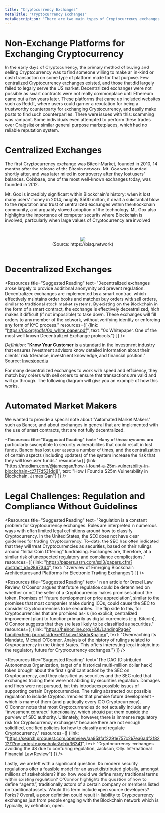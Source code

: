 ```yaml
---
title: "Cryptocurrency Exchanges"
metaTitle: "Cryptocurrency Exchanges"
metaDescription: "There are two main types of Cryptocurrency exchanges: decentralized, and centralized. There are a few alternatives, however, including automated market makers, and crypto exchange platforms."
---
```

# Non-Exchange Platforms for Exchanging Cryptocurrency
In the early days of Cryptocurrency, the primary method of buying and selling Cryptocurrency was to find someone willing to make an in-kind or cash transaction on some type of platform made for that purpose. Few centralized Cryptocurrency exchanges existed, and those that did largely failed to legally serve the US market. Decentralized exchanges were not possible as smart contracts were not really commonplace until Ethereum came out a few years later. These platforms that came up included websites such as Reddit, where users could garner a reputation for being a trustworthy counterparty for exchanging Cryptocurrency, and easily make posts to find such counterparties. There were issues with this: scamming was rampant. Some individuals even attempted to perform these trades over Craigslist or similar general purpose marketplaces, which had no reliable reputation system.

# Centralized Exchanges
The first Cryptocurrency exchange was BitcoinMarket, founded in 2010, 14 months after the release of the Bitcoin network. Mt. Gox was founded shortly after, and was later mired in controversy after they lost users' balances. Coinbase, one of the most well-known exchanges today, was founded in 2012.

Mt. Gox is incredibly significant within Blockchain's history: when it lost many users' money in 2014, roughly $500 million, it dealt a substantial blow to the reputation and trust of centralized exchanges within the Blockchain community, and arguably slowed adoption of the technology. Mt. Gox also highlights the importance of computer security where Blockchain is involved, particularly when large values of Cryptocurrency are involved

&nbsp;
<center><img src="images/centralized-vs-decentralized.png" style={{ margin: "0 auto" }} /></center>
<center>(Source: https://bisq.network)</center>
&nbsp;

# Decentralized Exchanges
<Resources title="Suggested Reading" text="Decentralized exchanges arose largely to provide additional anonymity and prevent regulation. Decentralized exchanges are implemented by a smart contract which effectively maintains order books and matches buy orders with sell orders, similar to traditional stock market systems. By existing on the Blockchain in the form of a smart contract, the exchange is effectively decentralized, hich makes it difficult (if not impossible) to take down. These exchanges will fill orders to any member of the network, without verifying identity or enforcing any form of KYC process." resources={[ {link: "https://0x.org/pdfs/0x_white_paper.pdf", text: "0x Whitepaper. One of the most well known Decentralized Exchange protocols."} ]} />

*Definition*: "**Know Your Customer** is a standard in the investment industry that ensures investment advisors know detailed information about their clients' risk tolerance, investment knowledge, and financial position."
Source: [Investopedia](https://www.investopedia.com/terms/k/knowyourclient.asp)

For many decentralized exchanges to work with speed and efficiency, they match buy orders with sell orders to ensure that transactions are valid and will go through. The following diagram will give you an example of how this works.

<OrderBook />

# Automated Market Makers
We wanted to provide a special note about "Automated Market Makers" such as Bancor, and about exchanges in general that are implemented with the use of smart contracts, that are not fully decentralized.

<Resources title="Suggested Reading" text="Many of these systems are particularly susceptible to security vulnerabilities that could result in lost funds. Bancor has lost user assets a number of times, and the centralization of certain aspects (including updates) of the system increase the risk that they will lose user funds." resources={[ {link: "https://medium.com/@jamesgan/how-i-found-a-25m-vulnerability-in-blockchain-c2717d531dd8", text: "How I Found a $25m Vulnerability in Blockchain, James Gan"} ]} />

# Legal Challenges: Regulation and Compliance Without Guidelines
<Resources title="Suggested Reading" text="Regulation is a constant problem for Cryptocurrency exchanges. Rules are interpreted in numerous ways with often limited legal definitions around how to classify Cryptocurrency. In the United States, the SEC does not have clear guidelines for trading Cryptocurrency. To-date, the SEC has often indicated that they will treat Cryptocurrencies as securities, based on their rulings around “Initial Coin Offering” fundraising. Exchanges are, therefore, at a similar risk of unexpected regulatory and compliance complications." resources={[ {link: "https://papers.ssrn.com/sol3/papers.cfm?abstract_id=2867344", text: "Overview of Emerging Blockchain Architectures and Platforms for Electronic Trading Exchanges"} ]} />

<Resources title="Suggested Reading" text="In an article for Drexel Law Review, O’Connor argues that future regulation could be determined on whether or not the seller of a Cryptocurrency makes promises about the token. Promises of “future development or price appreciation”, similar to the promises that most companies make during ICOs, could cause the SEC to consider Cryptocurrencies to be securities. The flip side to this, for Cryptocurrencies that are promised as-is (no explicit, centralized improvement plan) to function primarily as digital currencies (e.g. Bitcoin), O’Connor suggests that they are less likely to be classified as securities." resources={[ {link: "https://heinonline.org/HOL/LandingPage?handle=hein.journals/drexel11&div=15&id=&page=", text: "Overreaching its Mandate, Michael O’Connor. Analysis of the history of rulings related to Cryptocurrency in the United States. This offers interesting legal insight into the regulatory future for Cryptocurrency exchanges."} ]} />

<Resources title="Suggested Reading" text="The DAO (Distributed Autonomous Organization, target of a historical multi-million dollar hack) token brought about the first significant action by the SEC on Cryptocurrency, and they classified as securities and the SEC ruled that exchanges trading them were not abiding by securities regulation. Damages and fines were not pursued, but this introduces possible issues of supporting certain Cryptocurrencies. The ruling abstracted out possible regulation to include Cryptocurrencies that promise future development - which is many of them (and practically every ICO Cryptocurrency). O'Connor notes that most Cryptocurrencies do not actually include any “investment contract” functionality, which should put them outside the purview of SEC authority. Ultimately, however, there is immense regulatory risk for Cryptocurrency exchanges* because there are not enough solidified, codified policies for how to classify and regulate Cryptocurrency." resources={[
 {link: "https://search.proquest.com/openview/aa958faf2291e757c2b7ea6a4f3f8212/1?pq-origsite=gscholar&cbl=36341", text: "Cryptocurrency exchanges avoiding the US due to confusing regulation, Jackson, Olly. International Financial Law Review"} ]} />

Lastly, we are left with a significant question: Do modern security regulations offer a feasible model for an asset distributed globally, amongst millions of stakeholders? If so, how would we define many traditional terms within existing regulation? O'Connor highlights the question of how to define “agents”, traditionally actors of a certain company or members listed on traditional assets. Would this term include open source developers? Forks? Overall, a poor definition could result in liability to Cryptocurrency exchanges just from people engaging with the Blockchain network which is typically, by definition, open.
